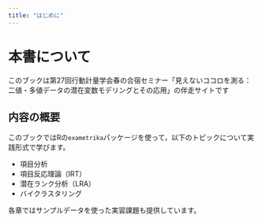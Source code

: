 ```yaml
---
title: "はじめに"
---
```


# 本書について

このブックは第27回行動計量学会春の合宿セミナー「見えないココロを測る：二値・多値データの潜在変数モデリングとその応用」の伴走サイトです

## 内容の概要

このブックではRの`exametrika`パッケージを使って，以下のトピックについて実践形式で学びます。

- 項目分析
- 項目反応理論（IRT）
- 潜在ランク分析（LRA）
- バイクラスタリング

各章ではサンプルデータを使った実習課題も提供しています。

